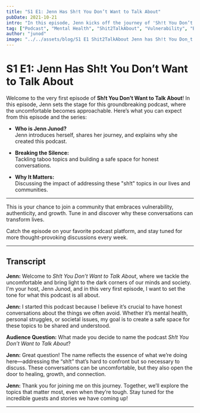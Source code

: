 ```yaml
---
title: "S1 E1: Jenn Has Sh!t You Don’t Want to Talk About"
pubDate: 2021-10-21
intro: "In this episode, Jenn kicks off the journey of 'Sh!t You Don’t Want to Talk About' by delving into the topics we avoid but need to confront."
tag: ["Podcast", "Mental Health", "Shit2TalkAbout", "Vulnerability", "Breaking Taboos"]
author: "junod"
image: "../../assets/blog/S1 E1 Shit2TalkAbout Jenn has Sh!t You Don_t Want to Talk About.png"
---
```


# S1 E1: Jenn Has Sh!t You Don’t Want to Talk About

Welcome to the very first episode of **Sh!t You Don’t Want to Talk About**! In this episode, Jenn sets the stage for this groundbreaking podcast, where the uncomfortable becomes approachable. Here’s what you can expect from this episode and the series:

- **Who is Jenn Junod?**  
  Jenn introduces herself, shares her journey, and explains why she created this podcast.

- **Breaking the Silence:**  
  Tackling taboo topics and building a safe space for honest conversations.

- **Why It Matters:**  
  Discussing the impact of addressing these "sh!t" topics in our lives and communities.

---

This is your chance to join a community that embraces vulnerability, authenticity, and growth. Tune in and discover why these conversations can transform lives.

Catch the episode on your favorite podcast platform, and stay tuned for more thought-provoking discussions every week.

---

## Transcript

**Jenn:** Welcome to *Sh!t You Don’t Want to Talk About*, where we tackle the uncomfortable and bring light to the dark corners of our minds and society. I'm your host, Jenn Junod, and in this very first episode, I want to set the tone for what this podcast is all about.

**Jenn:** I started this podcast because I believe it’s crucial to have honest conversations about the things we often avoid. Whether it’s mental health, personal struggles, or societal issues, my goal is to create a safe space for these topics to be shared and understood.

**Audience Question:** What made you decide to name the podcast *Sh!t You Don’t Want to Talk About*?  

**Jenn:** Great question! The name reflects the essence of what we’re doing here—addressing the “sh!t” that’s hard to confront but so necessary to discuss. These conversations can be uncomfortable, but they also open the door to healing, growth, and connection.

**Jenn:** Thank you for joining me on this journey. Together, we’ll explore the topics that matter most, even when they’re tough. Stay tuned for the incredible guests and stories we have coming up!

---

